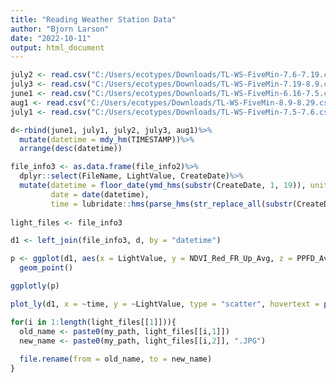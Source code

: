```yaml
---
title: "Reading Weather Station Data"
author: "Bjorn Larson"
date: "2022-10-11"
output: html_document
---
```



```r
july2 <- read.csv("C:/Users/ecotypes/Downloads/TL-WS-FiveMin-7.6-7.19.csv")
july3 <- read.csv("C:/Users/ecotypes/Downloads/TL-WS-FiveMin-7.19-8.9.csv")
june1 <- read.csv("C:/Users/ecotypes/Downloads/TL-WS-FiveMin-6.16-7.5.csv")
aug1 <- read.csv("C:/Users/ecotypes/Downloads/TL-WS-FiveMin-8.9-8.29.csv")
july1 <- read.csv("C:/Users/ecotypes/Downloads/TL-WS-FiveMin-7.5-7.6.csv")

d<-rbind(june1, july1, july2, july3, aug1)%>%
  mutate(datetime = mdy_hm(TIMESTAMP))%>%
  arrange(desc(datetime))

file_info3 <- as.data.frame(file_info2)%>%
  dplyr::select(FileName, LightValue, CreateDate)%>%
  mutate(datetime = floor_date(ymd_hms(substr(CreateDate, 1, 19)), unit =  "minute"),
         date = date(datetime),
         time = lubridate::hms(parse_hms(str_replace_all(substr(CreateDate, 12, 19), " ", ":"))))
  
light_files <- file_info3

d1 <- left_join(file_info3, d, by = "datetime")

p <- ggplot(d1, aes(x = LightValue, y = NDVI_Red_FR_Up_Avg, z = PPFD_Avg, color = datetime))+
  geom_point()

ggplotly(p)

plot_ly(d1, x = ~time, y = ~LightValue, type = "scatter", hovertext = paste("Date: ", d1$datetime))

for(i in 1:length(light_files[[1]])){
  old_name <- paste0(my_path, light_files[[i,1]])
  new_name <- paste0(my_path, light_files[[i,2]], ".JPG")
  
  file.rename(from = old_name, to = new_name)
}
  
```

